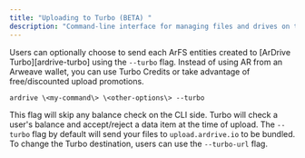 ```yaml
---
title: "Uploading to Turbo (BETA) "
description: "Command-line interface for managing files and drives on the Ardrive platform"
---
```


Users can optionally choose to send each ArFS entities created to [ArDrive Turbo][ardrive-turbo] using the `--turbo` flag. Instead of using AR from an Arweave wallet, you can use Turbo Credits or take advantage of free/discounted upload promotions.

```shell
ardrive \<my-command\> \<other-options\> --turbo
```

This flag will skip any balance check on the CLI side. Turbo will check a user's balance and accept/reject a data item at the time of upload. The `--turbo` flag by default will send your files to `upload.ardrive.io` to be bundled. To change the Turbo destination, users can use the `--turbo-url` flag.